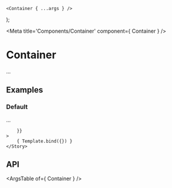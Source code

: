 
	<Container { ...args } />
);

<Meta title='Components/Container' component={ Container } />

# Container

...

## Examples

### Default

...

<Canvas>
	<Story
		name="Default"
		args={{
			
		}}
	>
		{ Template.bind({}) }
	</Story>
</Canvas>

## API

<ArgsTable of={ Container } />
